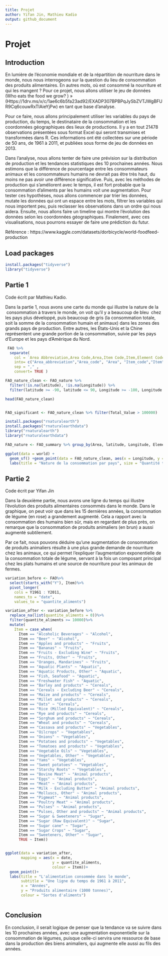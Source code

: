 ```yaml
---
title: Projet
author: Yifan Jin, Mathieu Kadio
output: github_document
---
```


# Projet

## Introduction

En lumière de l’économie mondiale et de la répartition de nourriture dans le monde, nous nous interrogeons sur la question du lieu de consommation des produits alimentaires. En autres mots, où est consommé la nourriture et qui les mangent ? Pour ce projet, nous allons utiliser le jeu de données (Who eats the food we grow? ) » (Https://1drv.ms/x/c/1ae6c6b5fa23ad92/EXADP307BPBPqJySbZVTJWgBFUR9Cq6couwRxTlAieYjPw) en tant que base d’analyse. 


 Pour ce faire, nous allons principalement utiliser les variables du pays de production, du temps, le destinataire de la consommation et les coordonnées géographiques des lieux de productions. Il y a en tout 21478 observations présentées sous format Excel qui seront transmises et transformées dans R. Ces informations ont été collectées sur une période de 50 ans, de 1961 à 2011, et publiées sous forme de jeu de données en 2013.


Dans l’analyse, nous allons tenter de faire une prévision sur la distribution de production et les tendances statistiques des 10 prochaines années. Nous estimons que la différence de pourcentage entre les consommateurs animaux et les consommateurs humains ne devrait pas être très haut, du moins ne pas avoir une différence significative. Puis, avec les méthodes de production qui s’améliorent avec le temps, il est fort probable que la consommation d’aliments par les humains voit une augmentation. Pour tester ces hypothèses, nous allons commencer par trier les données, mutate les données qui ont un espace entre les mots, filtrer les variables qui nous importent peu, puis reclasser les observations dans un ordre qui nous aidera. Ensuite, nous allons faire un timeline qui montre l’évolution des données selon les coordonnées géographiques. Finalement, avec ces visualisations, nous pourrons essayer de faire une prédiction du futur.
 

Référence :  https://www.kaggle.com/datasets/dorbicycle/world-foodfeed-production



## Load packages

```r

install.packages("tidyverse")
library("tidyverse")


```


## Partie 1

Code écrit par Mathieu Kadio.

Dans la partie 1, nous avons une carte du monde qui illustre la nature de la  consommation à travers le monde, on voit qu’il y a beaucoup de bleu  chez les pays plus développé, puis beaucoup de gris (la consommation totale, soit la somme de la consommation humain et animaux) dans les zones des grands pays de production. Entre autres, les États-Unis et la Chine représentent une grande portion de la consommation, suivie par les pays d’Europe et les pays d’Amérique du Nord.


```r

 FAO %>%
  separate(
    col = `Area Abbreviation,Area Code,Area,Item Code,Item,Element Code,Element,Unit,latitude,longitude,Y1961,Y1962,Y1963,Y1964,Y1965,Y1966,Y1967,Y1968,Y1969,Y1970,Y1971,Y1972,Y1973,Y1974,Y1975,Y1976,Y1977,Y1978,Y1979,Y1980,Y1981,Y1982,Y1983,Y1984,Y1985,Y1986,Y1987,Y1988,Y1989,Y1990,Y1991,Y1992,Y1993,Y1994,Y1995,Y1996,Y1997,Y1998,Y1999,Y2000,Y2001,Y2002,Y2003,Y2004,Y2005,Y2006,Y2007,Y2008,Y2009,Y2010,Y2011,Y2012,Y2013`,
    into= c("Area_abbreviation","Area_code", "Area", "Item_code","Item" ,"Element_code" ,"Elemnent" ,"Element","unit","latitude","Longitude" ,"Y1961" ,"Y1962" ,"Y1963","Y1964,Y1965", "Y1966", "Y1967", "Y1968", "Y1969", "Y1970"),
    sep = "," ,
    convert= TRUE )


```


```r


FAO_nature_clean <- FAO_nature %>%
  filter(!is.na(latitude), !is.na(Longitude)) %>%
  filter(latitude >= -90, latitude <= 90, Longitude >= -180, Longitude <= 180)

head(FAO_nature_clean)


FAO_significant <- FAO_nature_clean %>% filter(Total_Value > 100000)


```




```r

install.packages("rnaturalearth")
install.packages("rnaturalearthdata")
library("rnaturalearth")
library("rnaturalearthdata")

FAO_nature <- FAO_summary %>% group_by(Area, latitude, Longitude, Element) %>% summarise(Total_Value = sum(Total_Value, na.rm = TRUE)) %>% ungroup()

ggplot(data = world) +
  geom_sf() +geom_point(data = FAO_nature_clean, aes(x = Longitude, y = latitude, color = Element, size = Total_Value), alpha = 0.6)  + scale_size(range = c(1, 10))+scale_color_manual(values = c("Food" = "blue", "Feed" = "green")) +
  labs(title = "Nature de la consommation par pays", size = "Quantité totale consommée", color = "Nature de consommation") + theme_minimal()


```





## Partie 2

Code écrit par Yifan Jin


Dans la deuxième partie, nous avons une ligne du temps qui illustre l’évolution des produits alimentaires consommés dans le monde. Dans le graphique, on peut voir que dans les 15 dernières années, la consommation de légume (en rose)  a grandement augmenté. Cela a rapport avec la consommation des humains bien sûr, mais en regardant de plus près, on remarque que la consommation de produits animaliers (en brun) a aussi augmenté subtilement.


Par ce fait, nous pouvons déduire qu’une augmentation de consommation de produits animaliers résulte à une plus grande demande de nourriture chez les animaux, ce qui permet l’expliquer l’augmentation exponentielle de la consommation totale de légume, servant à la fois un composant principal chez les plats humains et une source de nourriture pour les animaux de fermes.


```r

variation_before <- FAO%>%
  select(starts_with("Y"), Item)%>%
  pivot_longer(
    cols = Y1961 : Y2011,
    names_to = "date",
    values_to = "quantite_aliments")

variation_after <- variation_before %>%
  replace_na(list(quantite_aliments = 0))%>%
  filter(quantite_aliments >= 10000)%>%
  mutate(
    Item = case_when(
      Item == "Alcoholic Beverages" ~ "Alcohol",
      Item == "Beer" ~ "Alcohol",
      Item == "Apples and products" ~ "Fruits",
      Item == "Bananas" ~ "Fruits",
      Item == "Fruits - Excluding Wine" ~ "Fruits",
      Item == "Fruits, Other" ~ "Fruits",
      Item == "Oranges, Mandarines" ~ "Fruits",
      Item == "Aquatic Plants" ~ "Aquatic",
      Item == "Aquatic Products, Other" ~ "Aquatic",
      Item == "Fish, Seafood" ~ "Aquatic",
      Item == "Freshwater Fish" ~ "Aquatic",
      Item == "Barley and products" ~ "Cereals",
      Item == "Cereals - Excluding Beer" ~ "Cereals",
      Item == "Maize and products" ~ "Cereals",
      Item == "Millet and products" ~ "Cereals",
      Item == "Oats" ~ "Cereals",
      Item == "Rice (Milled Equivalent)" ~ "Cereals",
      Item == "Rye and products" ~ "Cereals",
      Item == "Sorghum and products" ~ "Cereals",
      Item == "Wheat and products" ~ "Cereals",
      Item == "Cassava and products" ~ "Vegetables",
      Item == "Oilcrops" ~ "Vegetables",
      Item == "Onions" ~ "Vegetables",
      Item == "Potatoes and products" ~ "Vegetables",
      Item == "Tomatoes and products" ~ "Vegetables",
      Item == "Vegetable Oils" ~ "Vegetables",
      Item == "Vegetables, Other" ~ "Vegetables",
      Item == "Yams" ~ "Vegetables",
      Item == "Sweet potatoes" ~ "Vegetables",
      Item == "Starchy Roots" ~ "Vegetables",
      Item == "Bovine Meat" ~ "Animal products",
      Item == "Eggs" ~ "Animal products",
      Item == "Meat" ~ "Animal products",
      Item == "Milk - Excluding Butter" ~ "Animal products",
      Item == "Molluscs, Other" ~ "Animal products",
      Item == "Pigmeat" ~ "Animal products",
      Item == "Poultry Meat" ~ "Animal products",
      Item == "Pulses" ~ "Animal products",
      Item == "Pulses, Other and products" ~ "Animal products",
      Item == "Sugar & Sweeteners" ~ "Sugar",
      Item == "Sugar (Raw Equivalent)" ~ "Sugar",
      Item == "Sugar cane" ~ "Sugar",
      Item == "Sugar Crops" ~ "Sugar",
      Item == "Sweeteners, Other" ~ "Sugar",
      TRUE ~ Item))


ggplot(data = variation_after,
       mapping = aes(x = date,
                     y = quantite_aliments,
                     colour = Item))+
  geom_point()+
  labs(title = "L'alimentation consommée dans le monde",
       subtitle = "Une ligne du temps de 1961 à 2011",
       x = "Années",
       y = "Produits alimentaire (1000 tonnes)",
       colour = "Sortes d'aliments")



```




## Conclusion

En conclusion, il serait logique de penser que la tendance va se suivre dans les 10 prochaines années, avec une augmentation exponentielle sur la consommation de légumes, puisque celle-ci servira une ressource de base dans la production des biens animaliers, qui augmente elle aussi au fils des années.
